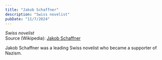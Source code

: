 ```yaml
---
title: "Jakob Schaffner"
description: "Swiss novelist"
pubDate: "11/7/2024"
---
```


*Swiss novelist*  
Source (Wikipedia): [Jakob Schaffner][1]

Jakob Schaffner was a leading Swiss novelist who became a supporter of Nazism.

[1]: https://en.wikipedia.org/wiki/Jakob_Schaffner
